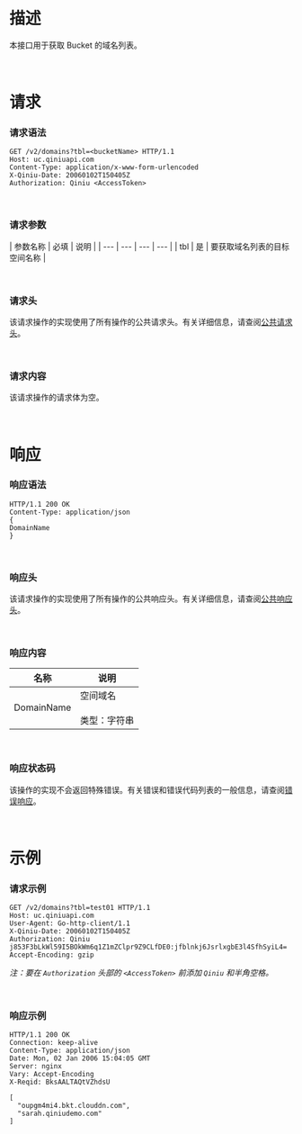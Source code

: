 <a id="buckets-description"></a>

# **描述** 
本接口用于获取 Bucket 的域名列表。

<br>

<a id="buckets-requests"></a>

# **请求**
<a id="buckets-requests-syntax"></a>

### **请求语法**

```
GET /v2/domains?tbl=<bucketName> HTTP/1.1
Host: uc.qiniuapi.com 
Content-Type: application/x-www-form-urlencoded
X-Qiniu-Date: 20060102T150405Z  
Authorization: Qiniu <AccessToken>
```

<br>

<a id="buckets-request-parameters"></a>

### **请求参数**

| 参数名称 | 必填 | 说明 |
| --- | --- | --- | --- |
| tbl | 是 | 要获取域名列表的目标空间名称 |

<br>

<a id="buckets-request-headers"></a>
### **请求头**
该请求操作的实现使用了所有操作的公共请求头。有关详细信息，请查阅[公共请求头](/kodo/api/3924/common-request-headers)。

<br>

<a id="buckets-request-elements"></a>

### **请求内容**

该请求操作的请求体为空。

<br>

<a id="buckets-responses"></a>

# **响应**
### **响应语法**
```
HTTP/1.1 200 OK
Content-Type: application/json
{
DomainName
}
```
<br>

### **响应头**
该请求操作的实现使用了所有操作的公共响应头。有关详细信息，请查阅[公共响应头](/kodo/api/3924/common-response-headers)。


<br>
<a id="buckets-response-elements"></a>

### **响应内容**

| 名称 | 说明 |
| --- | --- |
| DomainName | 空间域名<br><br> 类型：字符串|

<br>

<a id="buckets-special-errors"></a>

### **响应状态码**

该操作的实现不会返回特殊错误。有关错误和错误代码列表的一般信息，请查阅[错误响应](/kodo/api/3928/error-responses)。

<br>

<a id="buckets-examples"></a>

# **示例**

<a id="buckets-request-examples"></a>

### **请求示例**

```
GET /v2/domains?tbl=test01 HTTP/1.1
Host: uc.qiniuapi.com
User-Agent: Go-http-client/1.1
X-Qiniu-Date: 20060102T150405Z
Authorization: Qiniu j853F3bLkWl59I5BOkWm6q1Z1mZClpr9Z9CLfDE0:jfblnkj6JsrlxgbE3l4SfhSyiL4=
Accept-Encoding: gzip
```
*注：要在 `Authorization` 头部的 `<AccessToken>` 前添加 `Qiniu` 和半角空格。*

<br>

<a id="buckets-response-examples"></a>
### **响应示例**
```
HTTP/1.1 200 OK
Connection: keep-alive
Content-Type: application/json
Date: Mon, 02 Jan 2006 15:04:05 GMT
Server: nginx
Vary: Accept-Encoding
X-Reqid: BksAALTAQtVZhdsU

[
  "oupgm4mi4.bkt.clouddn.com", 
  "sarah.qiniudemo.com"
]
```
